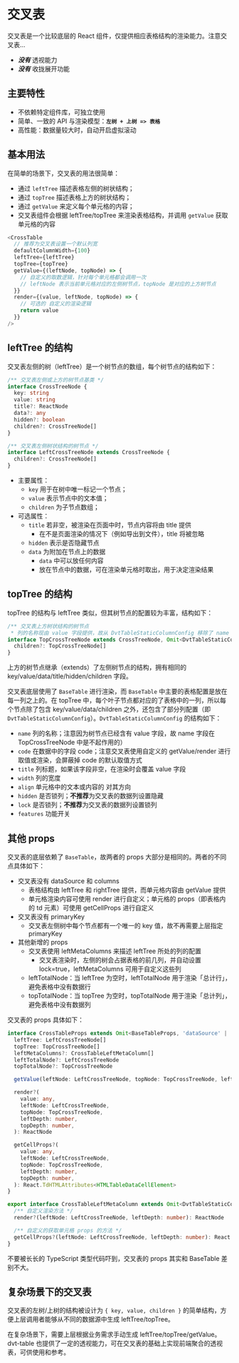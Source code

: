 
<Meta title="交叉表 / 文档" />

# 交叉表

交叉表是一个比较底层的 React 组件，仅提供相应表格结构的渲染能力。注意交叉表...

- **_没有_** 透视能力
- **_没有_** 收拢展开功能

## 主要特性

- 不依赖特定组件库，可独立使用
- 简单、一致的 API 与渲染模型：**`左树 + 上树 => 表格`**
- 高性能：数据量较大时，自动开启虚拟滚动

## 基本用法

在简单的场景下，交叉表的用法很简单：

- 通过 `leftTree` 描述表格左侧的树状结构；
- 通过 `topTree` 描述表格上方的树状结构；
- 通过 `getValue` 来定义每个单元格的内容；
- 交叉表组件会根据 leftTree/topTree 来渲染表格结构，并调用 `getValue` 获取单元格的内容

```js
<CrossTable
  // 推荐为交叉表设置一个默认列宽
  defaultColumnWidth={100}
  leftTree={leftTree}
  topTree={topTree}
  getValue={(leftNode, topNode) => {
    // 自定义的取数逻辑，针对每个单元格都会调用一次
    // leftNode 表示当前单元格对应的左侧树节点，topNode 是对应的上方树节点
  }}
  render={(value, leftNode, topNode) => {
    // 可选的 自定义的渲染逻辑
    return value
  }}
/>
```

<Preview>
  <Story id="交叉表-示例--基本用法" />
</Preview>

## leftTree 的结构

交叉表左侧的树（leftTree）是一个树节点的数组，每个树节点的结构如下：

```typescript
/** 交叉表左侧或上方的树节点基类 */
interface CrossTreeNode {
  key: string
  value: string
  title?: ReactNode
  data?: any
  hidden?: boolean
  children?: CrossTreeNode[]
}

/** 交叉表左侧树状结构的树节点 */
interface LeftCrossTreeNode extends CrossTreeNode {
  children?: CrossTreeNode[]
}
```

- 主要属性：
  - `key` 用于在树中唯一标记一个节点；
  - `value` 表示节点中的文本值；
  - `children` 为子节点数组；
- 可选属性：
  - `title` 若非空，被渲染在页面中时，节点内容将由 title 提供
    - 在不是页面渲染的情况下（例如导出到文件），title 将被忽略
  - `hidden` 表示是否隐藏节点
  - `data` 为附加在节点上的数据
    - `data` 中可以放任何内容
    - 放在节点中的数据，可在渲染单元格时取出，用于决定渲染结果

## topTree 的结构

topTree 的结构与 leftTree 类似，但其树节点的配置较为丰富，结构如下：

```typescript
/** 交叉表上方树状结构的树节点
 * 列的名称现由 value 字段提供，故从 DvtTableStaticColumnConfig 移除了 name 字段 */
interface TopCrossTreeNode extends CrossTreeNode, Omit<DvtTableStaticColumnConfig, 'name'> {
  children?: TopCrossTreeNode[]
}
```

上方的树节点继承（extends）了左侧树节点的结构，拥有相同的 key/value/data/title/hidden/children 字段。

交叉表底层使用了 `BaseTable` 进行渲染，而 `BaseTable` 中主要的表格配置是放在每一列之上的。在 topTree 中，每个叶子节点都对应的了表格中的一列，所以每个节点除了包含 key/value/data/children 之外，还包含了部分列配置（即 `DvtTableStaticColumnConfig`）。`DvtTableStaticColumnConfig` 的结构如下：

- `name` 列的名称；注意因为树节点已经含有 value 字段，故 name 字段在 TopCrossTreeNode 中是不起作用的）
- `code` 在数据中的字段 code；注意交叉表使用自定义的 getValue/render 进行取值或渲染，会屏蔽掉 code 的默认取值方式
- `title` 列标题，如果该字段非空，在渲染时会覆盖 value 字段
- `width` 列的宽度
- `align` 单元格中的文本或内容的 对其方向
- `hidden` 是否锁列；**不推荐**为交叉表的数据列设置隐藏
- `lock` 是否锁列；**不推荐**为交叉表的数据列设置锁列
- `features` 功能开关

## 其他 props

交叉表的底层依赖了 `BaseTable`，故两者的 props 大部分是相同的。两者的不同点具体如下：

- 交叉表没有 dataSource 和 columns
  - 表格结构由 leftTree 和 rightTree 提供，而单元格内容由 getValue 提供
  - 单元格渲染内容可使用 render 进行自定义；单元格的 props（即表格内的 td 元素）可使用 getCellProps 进行自定义
- 交叉表没有 primaryKey
  - 交叉表左侧树中每个节点都有一个唯一的 key 值，故不再需要上层指定 primaryKey
- 其他新增的 props
  - 交叉表使用 leftMetaColumns 来描述 leftTree 所处的列的配置
    - 交叉表渲染时，左侧的树会占据表格的前几列，并自动设置 lock=true，leftMetaColumns 可用于自定义这些列
  - leftTotalNode：当 leftTree 为空时，leftTotalNode 用于渲染「总计行」，避免表格中没有数据行
  - topTotalNode：当 topTree 为空时，topTotalNode 用于渲染「总计列」，避免表格中没有数据列

交叉表的 props 具体如下：

```typescript
interface CrossTableProps extends Omit<BaseTableProps, 'dataSource' | 'columns' | 'primaryKey'> {
  leftTree: LeftCrossTreeNode[]
  topTree: TopCrossTreeNode[]
  leftMetaColumns?: CrossTableLeftMetaColumn[]
  leftTotalNode?: LeftCrossTreeNode
  topTotalNode?: TopCrossTreeNode

  getValue(leftNode: LeftCrossTreeNode, topNode: TopCrossTreeNode, leftDepth: number, topDepth: number): any

  render?(
    value: any,
    leftNode: LeftCrossTreeNode,
    topNode: TopCrossTreeNode,
    leftDepth: number,
    topDepth: number,
  ): ReactNode

  getCellProps?(
    value: any,
    leftNode: LeftCrossTreeNode,
    topNode: TopCrossTreeNode,
    leftDepth: number,
    topDepth: number,
  ): React.TdHTMLAttributes<HTMLTableDataCellElement>
}

export interface CrossTableLeftMetaColumn extends Omit<DvtTableStaticColumnConfig, 'hidden' | 'lock'> {
  /** 自定义渲染方法 */
  render?(leftNode: LeftCrossTreeNode, leftDepth: number): ReactNode

  /** 自定义的获取单元格 props 的方法 */
  getCellProps?(leftNode: LeftCrossTreeNode, leftDepth: number): React.TdHTMLAttributes<HTMLTableCellElement>
}
```

不要被长长的 TypeScript 类型代码吓到，交叉表的 props 其实和 BaseTable 差别不大。

## 复杂场景下的交叉表

交叉表的左树/上树的结构被设计为 `{ key, value, children }` 的简单结构，方便上层调用者能够从不同的数据源中生成 leftTree/topTree。

在复杂场景下，需要上层根据业务需求手动生成 leftTree/topTree/getValue。dvt-table 也提供了一定的透视能力，可在交叉表的基础上实现前端聚合的透视表，可供使用和参考。
